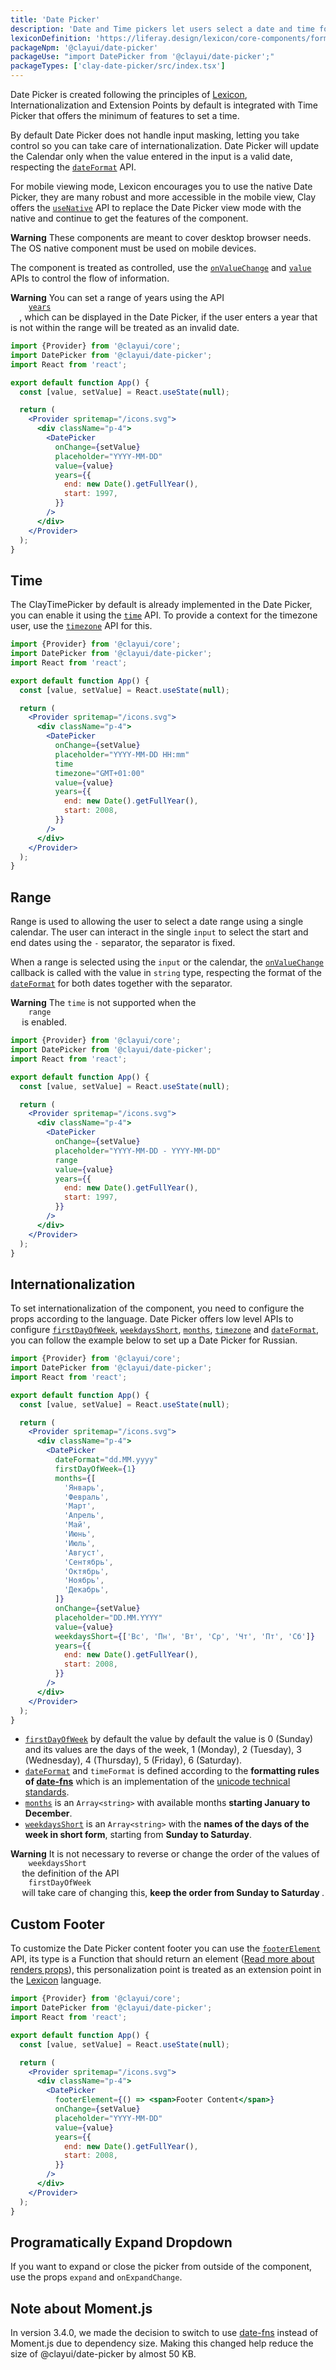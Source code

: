```yaml
---
title: 'Date Picker'
description: 'Date and Time pickers let users select a date and time for a form.'
lexiconDefinition: 'https://liferay.design/lexicon/core-components/forms/picker-date-time/'
packageNpm: '@clayui/date-picker'
packageUse: "import DatePicker from '@clayui/date-picker';"
packageTypes: ['clay-date-picker/src/index.tsx']
---
```


Date Picker is created following the principles of [Lexicon](https://liferay.design/lexicon/core-components/forms/picker-date-time), Internationalization and Extension Points by default is integrated with Time Picker that offers the minimum of features to set a time.

By default Date Picker does not handle input masking, letting you take control so you can take care of internationalization. Date Picker will update the Calendar only when the value entered in the input is a valid date, respecting the [`dateFormat`](#api-dateFormat) API.

For mobile viewing mode, Lexicon encourages you to use the native Date Picker, they are many robust and more accessible in the mobile view, Clay offers the [`useNative`](#api-useNative) API to replace the Date Picker view mode with the native and continue to get the features of the component.

<div className="clay-site-alert alert alert-warning">
  <strong className="lead">Warning</strong>
  These components are meant to cover desktop browser needs. The OS native component
  must be used on mobile devices.
</div>

The component is treated as controlled, use the [`onValueChange`](#api-onValueChange) and [`value`](#api-value) APIs to control the flow of information.

<div className="clay-site-alert alert alert-warning">
  <strong className="lead">Warning</strong>
  You can set a range of years using the API <code className="language-text">
    <a href="#api-years">years</a>
  </code>, which can be displayed in the Date Picker, if the user enters a year that
  is not within the range will be treated as an invalid date.
</div>

```jsx preview
import {Provider} from '@clayui/core';
import DatePicker from '@clayui/date-picker';
import React from 'react';

export default function App() {
  const [value, setValue] = React.useState(null);

  return (
    <Provider spritemap="/icons.svg">
      <div className="p-4">
        <DatePicker
          onChange={setValue}
          placeholder="YYYY-MM-DD"
          value={value}
          years={{
            end: new Date().getFullYear(),
            start: 1997,
          }}
        />
      </div>
    </Provider>
  );
}
```

## Time

The ClayTimePicker by default is already implemented in the Date Picker, you can enable it using the [`time`](#api-time) API. To provide a context for the timezone user, use the [`timezone`](#api-timezone) API for this.

```jsx preview
import {Provider} from '@clayui/core';
import DatePicker from '@clayui/date-picker';
import React from 'react';

export default function App() {
  const [value, setValue] = React.useState(null);

  return (
    <Provider spritemap="/icons.svg">
      <div className="p-4">
        <DatePicker
          onChange={setValue}
          placeholder="YYYY-MM-DD HH:mm"
          time
          timezone="GMT+01:00"
          value={value}
          years={{
            end: new Date().getFullYear(),
            start: 2008,
          }}
        />
      </div>
    </Provider>
  );
}
```

## Range

Range is used to allowing the user to select a date range using a single calendar. The user can interact in the single `input` to select the start and end dates using the `-` separator, the separator is fixed.

When a range is selected using the `input` or the calendar, the [`onValueChange`](#api-onValueChange) callback is called with the value in `string` type, respecting the format of the [`dateFormat`](#api-dateFormat) for both dates together with the separator.

<div className="clay-site-alert alert alert-warning">
  <strong className="lead">Warning</strong>
  The <code className="language-text">time</code> is not supported when the <code className="language-text">
    range
  </code> is enabled.
</div>

```jsx preview
import {Provider} from '@clayui/core';
import DatePicker from '@clayui/date-picker';
import React from 'react';

export default function App() {
  const [value, setValue] = React.useState(null);

  return (
    <Provider spritemap="/icons.svg">
      <div className="p-4">
        <DatePicker
          onChange={setValue}
          placeholder="YYYY-MM-DD - YYYY-MM-DD"
          range
          value={value}
          years={{
            end: new Date().getFullYear(),
            start: 1997,
          }}
        />
      </div>
    </Provider>
  );
}
```

## Internationalization

To set internationalization of the component, you need to configure the props according to the language. Date Picker offers low level APIs to configure [`firstDayOfWeek`](#api-firstDayOfWeek), [`weekdaysShort`](#api-weekdaysShort), [`months`](#api-months), [`timezone`](#api-timezone) and [`dateFormat`](#api-dateFormat), you can follow the example below to set up a Date Picker for Russian.

```jsx preview
import {Provider} from '@clayui/core';
import DatePicker from '@clayui/date-picker';
import React from 'react';

export default function App() {
  const [value, setValue] = React.useState(null);

  return (
    <Provider spritemap="/icons.svg">
      <div className="p-4">
        <DatePicker
          dateFormat="dd.MM.yyyy"
          firstDayOfWeek={1}
          months={[
            'Январь',
            'Февраль',
            'Март',
            'Апрель',
            'Май',
            'Июнь',
            'Июль',
            'Август',
            'Сентябрь',
            'Октябрь',
            'Ноябрь',
            'Декабрь',
          ]}
          onChange={setValue}
          placeholder="DD.MM.YYYY"
          value={value}
          weekdaysShort={['Вс', 'Пн', 'Вт', 'Ср', 'Чт', 'Пт', 'Сб']}
          years={{
            end: new Date().getFullYear(),
            start: 2008,
          }}
        />
      </div>
    </Provider>
  );
}
```

- [`firstDayOfWeek`](#api-firstDayOfWeek) by default the value by default the value is 0 (Sunday) and its values are the days of the week, 1 (Monday), 2 (Tuesday), 3 (Wednesday), 4 (Thursday), 5 (Friday), 6 (Saturday).
- [`dateFormat`](#api-dateFormat) and `timeFormat` is defined according to the **formatting rules of [date-fns](https://date-fns.org/v2.14.0/docs/format)** which is an implementation of the [unicode technical standards](https://www.unicode.org/reports/tr35/tr35-dates.html#Date_Field_Symbol_Table).
- [`months`](#api-months) is an `Array<string>` with available months **starting January to December**.
- [`weekdaysShort`](#api-weekdaysShort) is an `Array<string>` with the **names of the days of the week in short form**, starting from **Sunday to Saturday**.

<div className="clay-site-alert alert alert-warning">
  <strong className="lead">Warning</strong>
  It is not necessary to reverse or change the order of the values ​​of <code className="language-text">
    weekdaysShort
  </code> the definition of the API <code className="language-text">
    firstDayOfWeek
  </code> will take care of changing this, <b>
    keep the order from Sunday to Saturday
  </b>.
</div>

## Custom Footer

To customize the Date Picker content footer you can use the [`footerElement`](#api-footerElement) API, its type is a Function that should return an element ([Read more about renders props](https://reactjs.org/docs/render-props.html)), this personalization point is treated as an extension point in the <a href="https://liferay.design/lexicon/">Lexicon</a> language.

```jsx preview
import {Provider} from '@clayui/core';
import DatePicker from '@clayui/date-picker';
import React from 'react';

export default function App() {
  const [value, setValue] = React.useState(null);

  return (
    <Provider spritemap="/icons.svg">
      <div className="p-4">
        <DatePicker
          footerElement={() => <span>Footer Content</span>}
          onChange={setValue}
          placeholder="YYYY-MM-DD"
          value={value}
          years={{
            end: new Date().getFullYear(),
            start: 2008,
          }}
        />
      </div>
    </Provider>
  );
}
```

## Programatically Expand Dropdown

If you want to expand or close the picker from outside of the component, use the props `expand` and `onExpandChange`.

## Note about Moment.js

In version 3.4.0, we made the decision to switch to use [date-fns](https://date-fns.org/v2.14.0) instead of Moment.js due to dependency size. Making this changed help reduce the size of @clayui/date-picker by almost 50 KB.
